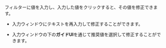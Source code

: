 フィルターに値を入力し、入力した値をクリックすると、その値を修正できます。

<ImgLang img='log-lt-filter-modify.png' desc='フィルター修正'/>

- 入力ウィンドウにテキストを再入力して修正することができます。

- 入力ウィンドウの下の**ガイドUI**を通じて推奨値を選択して修正することができます。 
